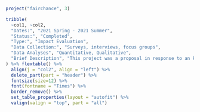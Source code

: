 
```r
project("fairchance", 3)
```

```r
tribble(
  ~col1, ~col2,
  "Dates:", "2021 Spring - 2021 Summer",
  "Status:", "Completed",
  "Type:", "Impact Evaluation",
  "Data Collection:", "Surveys, interviews, focus groups",
  "Data Analyses", "Quantitative, Qualitative",
  "Brief Description", "This project was a proposal in response to an RFP by the Fair Chance nonprofit organization."
) %>% flextable() %>%
  align(j = "col2", align = "left") %>%
  delete_part(part = "header") %>%
  fontsize(size=12) %>%
  font(fontname = "Times") %>%
  border_remove() %>%
  set_table_properties(layout = "autofit") %>%
  valign(valign = "top", part = "all")
```

\newline
